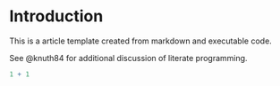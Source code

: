 # Introduction

This is a article template created from markdown and executable code.

See @knuth84 for additional discussion of literate programming.

```r
1 + 1
```
